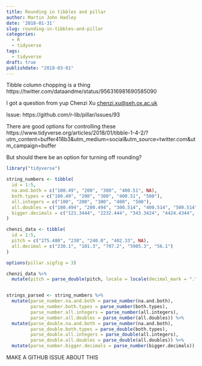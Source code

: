 ```yaml
---
title: Rounding in tibbles and pillar
author: Martin John Hadley
date: '2018-01-31'
slug: rounding-in-tibbles-and-pillar
categories:
  - R
  - tidyverse
tags:
  - tidyverse
draft: true
publishdate: "2018-03-01"
---
```


Tibble column chopping is a thing https://twitter.com/dataandme/status/956316981690585090

I got a question from yup Chenzi Xu <chenzi.xu@seh.ox.ac.uk>

Issue: https://github.com/r-lib/pillar/issues/93

There are good options for controlling these https://www.tidyverse.org/articles/2018/01/tibble-1-4-2/?utm_content=buffer418b3&utm_medium=social&utm_source=twitter.com&utm_campaign=buffer

But should there be an option for turning off rounding?

```r
library("tidyverse")

string_numbers <- tibble(
  id = 1:5,
  na.and.both = c("100.49", "200", "300", "400.51", NA),
  both.types = c("100.49", "200", "300", "400.51", "500"),
  all.integers = c("100", "200", "300", "400", "500"),
  all.doubles = c("100.494", "200.494", "300.514", "400.514", "500.514"),
  bigger.decimals = c("121.3444", "2232.444", "343.3424", "4424.4344", "5453.33")
)

chenzi_data <- tibble(
  id = 1:5,
  pitch = c("275.480", "230", "240.0", "402.33", NA),
  all.decimal = c("230.1", "101.3", "707.2", "5905.3", "56.1")
)

options(pillar.sigfig = 3)

chenzi_data %>%
  mutate(pitch = parse_double(pitch, locale = locale(decimal_mark = ".")))


strings_parsed <- string_numbers %>%
  mutate(parse_number.na.and.both = parse_number(na.and.both),
         parse_number.both.types = parse_number(both.types),
         parse_number.all.integers = parse_number(all.integers),
         parse_number.all.doubles = parse_number(all.doubles)) %>%
  mutate(parse_double.na.and.both = parse_number(na.and.both),
         parse_double.both.types = parse_double(both.types),
         parse_double.all.integers = parse_double(all.integers),
         parse_double.all.doubles = parse_double(all.doubles)) %>%
  mutate(parse_number.bigger.decimals = parse_number(bigger.decimals))
```

MAKE A GITHUB ISSUE ABOUT THIS